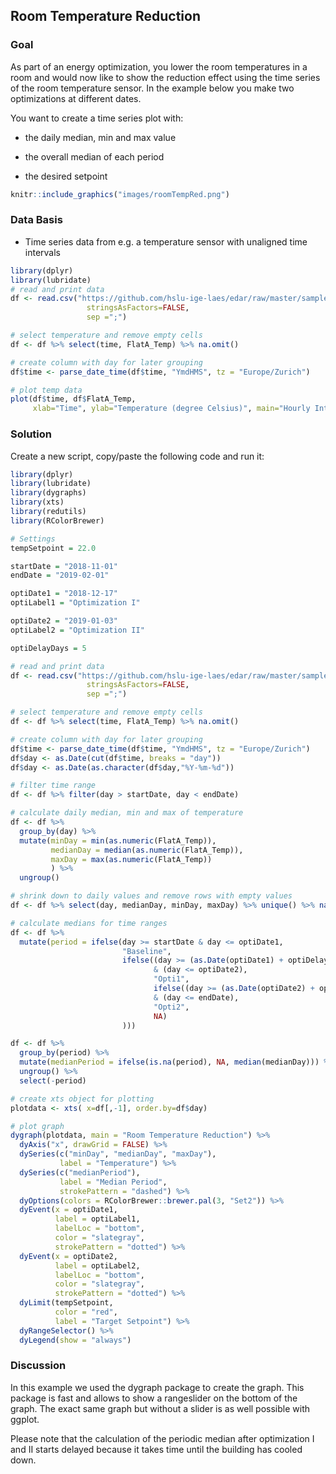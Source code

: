 \newpage
## Room Temperature Reduction
### Goal
As part of an energy optimization, you lower the room temperatures in a room and would now like to show the reduction effect using the time series of the room temperature sensor. In the example below you make two optimizations at different dates.

You want to create a time series plot with:

* the daily median, min and max value

* the overall median of each period

* the desired setpoint

```r
knitr::include_graphics("images/roomTempRed.png")
```

### Data Basis

* Time series data from e.g. a temperature sensor with unaligned time intervals

```r
library(dplyr)
library(lubridate)
# read and print data
df <- read.csv("https://github.com/hslu-ige-laes/edar/raw/master/sampleData/flatTempHum.csv",
                 stringsAsFactors=FALSE,
                 sep =";")

# select temperature and remove empty cells
df <- df %>% select(time, FlatA_Temp) %>% na.omit()

# create column with day for later grouping
df$time <- parse_date_time(df$time, "YmdHMS", tz = "Europe/Zurich")

# plot temp data
plot(df$time, df$FlatA_Temp,
     xlab="Time", ylab="Temperature (degree Celsius)", main="Hourly Interval Raw Data", type = "l")

```

### Solution
Create a new script, copy/paste the following code and run it:

```r
library(dplyr)
library(lubridate)
library(dygraphs)
library(xts)
library(redutils)
library(RColorBrewer)

# Settings
tempSetpoint = 22.0

startDate = "2018-11-01"
endDate = "2019-02-01"

optiDate1 = "2018-12-17"
optiLabel1 = "Optimization I"

optiDate2 = "2019-01-03"
optiLabel2 = "Optimization II"

optiDelayDays = 5

# read and print data
df <- read.csv("https://github.com/hslu-ige-laes/edar/raw/master/sampleData/flatTempHum.csv",
                 stringsAsFactors=FALSE,
                 sep =";")

# select temperature and remove empty cells
df <- df %>% select(time, FlatA_Temp) %>% na.omit()

# create column with day for later grouping
df$time <- parse_date_time(df$time, "YmdHMS", tz = "Europe/Zurich")
df$day <- as.Date(cut(df$time, breaks = "day"))
df$day <- as.Date(as.character(df$day,"%Y-%m-%d"))

# filter time range
df <- df %>% filter(day > startDate, day < endDate)

# calculate daily median, min and max of temperature
df <- df %>%
  group_by(day) %>%
  mutate(minDay = min(as.numeric(FlatA_Temp)),
         medianDay = median(as.numeric(FlatA_Temp)),
         maxDay = max(as.numeric(FlatA_Temp))
         ) %>%
  ungroup()

# shrink down to daily values and remove rows with empty values
df <- df %>% select(day, medianDay, minDay, maxDay) %>% unique() %>% na.omit()

# calculate medians for time ranges
df <- df %>%
  mutate(period = ifelse(day >= startDate & day <= optiDate1,
                         "Baseline",
                         ifelse((day >= (as.Date(optiDate1) + optiDelayDays))
                                & (day <= optiDate2),
                                "Opti1",
                                ifelse((day >= (as.Date(optiDate2) + optiDelayDays))
                                & (day <= endDate),
                                "Opti2",
                                NA)
                         )))

df <- df %>%
  group_by(period) %>%
  mutate(medianPeriod = ifelse(is.na(period), NA, median(medianDay))) %>% 
  ungroup() %>% 
  select(-period)

# create xts object for plotting
plotdata <- xts( x=df[,-1], order.by=df$day)

# plot graph
dygraph(plotdata, main = "Room Temperature Reduction") %>%
  dyAxis("x", drawGrid = FALSE) %>%
  dySeries(c("minDay", "medianDay", "maxDay"),
           label = "Temperature") %>%
  dySeries(c("medianPeriod"),
           label = "Median Period",
           strokePattern = "dashed") %>%
  dyOptions(colors = RColorBrewer::brewer.pal(3, "Set2")) %>%
  dyEvent(x = optiDate1,
          label = optiLabel1,
          labelLoc = "bottom",
          color = "slategray",
          strokePattern = "dotted") %>% 
  dyEvent(x = optiDate2,
          label = optiLabel2,
          labelLoc = "bottom",
          color = "slategray",
          strokePattern = "dotted") %>% 
  dyLimit(tempSetpoint,
          color = "red",
          label = "Target Setpoint") %>% 
  dyRangeSelector() %>% 
  dyLegend(show = "always")

```

### Discussion
In this example we used the dygraph package to create the graph. This package is fast and allows to show a rangeslider on the bottom of the graph. The exact same graph but without a slider is as well possible with ggplot.

Please note that the calculation of the periodic median after optimization I and II starts delayed because it takes time until the building has cooled down. 

